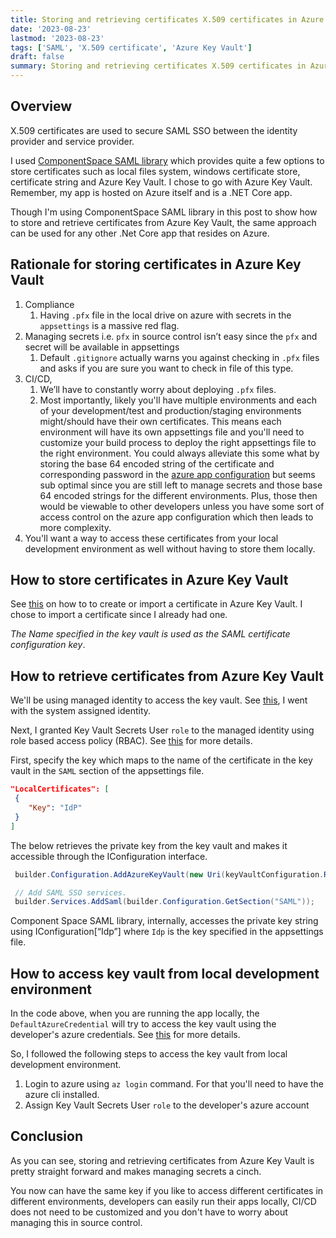 ```yaml
---
title: Storing and retrieving certificates X.509 certificates in Azure Key Vault
date: '2023-08-23'
lastmod: '2023-08-23'
tags: ['SAML', 'X.509 certificate', 'Azure Key Vault']
draft: false
summary: Storing and retrieving certificates X.509 certificates in Azure Key Vault
---
```


<TOCInline toc={props.toc} asDisclosure />

## Overview

X.509 certificates are used to secure SAML SSO between the identity provider and service provider.

I used [ComponentSpace SAML library](https://www.componentspace.com/) which provides quite a few options to store certificates such as local files system,
windows certificate store, certificate string and Azure Key Vault. I chose to go with Azure Key Vault.
Remember, my app is hosted on Azure itself and is a .NET Core app.

Though I'm using ComponentSpace SAML library in this post to show how to store and retrieve certificates
from Azure Key Vault, the same approach can be used for any other .Net Core app that resides on Azure.

## Rationale for storing certificates in Azure Key Vault

1. Compliance
   1. Having `.pfx` file in the local drive on azure with secrets in the `appsettings` is a massive red flag.
2. Managing secrets i.e. `pfx` in source control isn’t easy since the `pfx` and secret will be available in appsettings
   1. Default `.gitignore` actually warns you against checking in `.pfx` files and asks if you are sure you want to check in file of this type.
3. CI/CD,
   1. We’ll have to constantly worry about deploying `.pfx` files.
   2. Most importantly, likely you'll have multiple environments and each of your development/test and production/staging environments
      might/should have their own certificates. This means each environment will have its own appsettings file and you'll need to customize your
      build process to deploy the right appsettings file to the right environment. You could always alleviate this some what by storing
      the base 64 encoded string of the certificate and corresponding password in the [azure app configuration](https://learn.microsoft.com/en-us/azure/azure-app-configuration/overview) but seems sub optimal
      since you are still left to manage secrets and those base 64 encoded strings for the different environments. Plus, those then would be viewable to other
      developers unless you have some sort of access control on the azure app configuration which then leads to more complexity.
4. You'll want a way to access these certificates from your local development environment as well without having to store them locally.

## How to store certificates in Azure Key Vault

See [this](https://learn.microsoft.com/en-us/azure/key-vault/certificates/quick-create-portal#add-a-certificate-to-key-vault) on how to
to create or import a certificate in Azure Key Vault. I chose to import a certificate since I already had one.

_The Name specified in the key vault is used as the SAML certificate configuration key_.

## How to retrieve certificates from Azure Key Vault

We'll be using managed identity to access the key vault. See [this](https://docs.microsoft.com/en-us/azure/app-service/overview-managed-identity?tabs=dotnet),
I went with the system assigned identity.

Next, I granted Key Vault Secrets User `role` to the managed identity using role based access policy (RBAC). See [this](https://learn.microsoft.com/en-us/azure/key-vault/general/rbac-guide?tabs=azure-cli)
for more details.

First, specify the key which maps to the name of the certificate in the key vault in the `SAML` section of the appsettings file.

```csharp:appsettings.json {3}
"LocalCertificates": [
 {
    "Key": "IdP"
 }
]
```

The below retrieves the private key from the key vault and makes it accessible through the IConfiguration interface.

```csharp:Program.cs {4}
 builder.Configuration.AddAzureKeyVault(new Uri(keyVaultConfiguration.RootUri), new DefaultAzureCredential());

 // Add SAML SSO services.
 builder.Services.AddSaml(builder.Configuration.GetSection("SAML"));
```

Component Space SAML library, internally, accesses the private key string using IConfiguration[“Idp”] where `Idp` is the key specified in the appsettings file.

## How to access key vault from local development environment

In the code above, when you are running the app locally, the `DefaultAzureCredential` will try to access the key vault using the developer's azure credentials.
See [this](https://learn.microsoft.com/en-us/dotnet/azure/sdk/authentication/local-development-dev-accounts?tabs=azure-portal%2Csign-in-visual-studio%2Ccommand-line) for more details.

So, I followed the following steps to access the key vault from local development environment.

1. Login to azure using `az login` command. For that you'll need to have the azure cli installed.
2. Assign Key Vault Secrets User `role` to the developer's azure account

## Conclusion

As you can see, storing and retrieving certificates from Azure Key Vault is pretty straight forward and makes managing secrets a cinch.

You now can have the same key if you like to access different certificates in different environments, developers can easily
run their apps locally, CI/CD does not need to be customized and you don't have to worry about managing this in source control.
